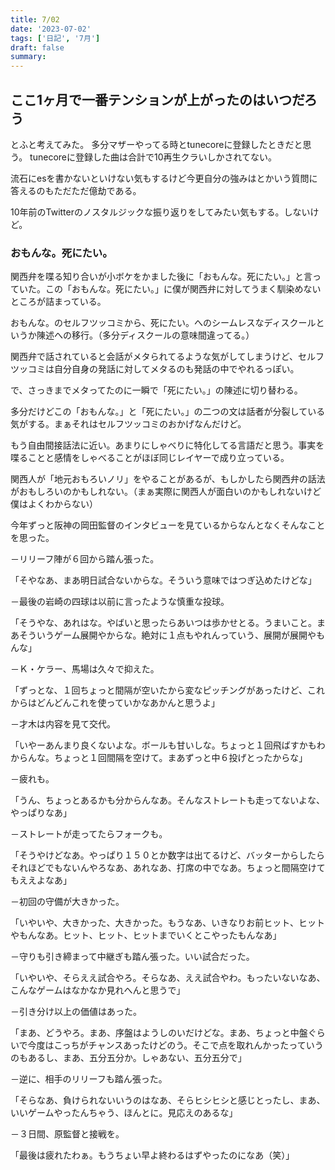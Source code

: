 ```yaml
---
title: 7/02
date: '2023-07-02'
tags: ['日記', '7月']
draft: false
summary: 
---
```

<div class="max-w-md mx-auto bg-white shadow-md rounded-md p-6">

## ここ1ヶ月で一番テンションが上がったのはいつだろう
とふと考えてみた。
多分マザーやってる時とtunecoreに登録したときだと思う。
tunecoreに登録した曲は合計で10再生クラいしかされてない。

流石にesを書かないといけない気もするけど今更自分の強みはとかいう質問に答えるのもただただ億劫である。

10年前のTwitterのノスタルジックな振り返りをしてみたい気もする。しないけど。

</div>

<div class="max-w-md mx-auto bg-white shadow-md rounded-md p-6">

### おもんな。死にたい。
関西弁を喋る知り合いが小ボケをかました後に「おもんな。死にたい。」と言っていた。この「おもんな。死にたい。」に僕が関西弁に対してうまく馴染めないところが詰まっている。

おもんな。のセルフツッコミから、死にたい。へのシームレスなディスクールというか陳述への移行。（多分ディスクールの意味間違ってる。）


関西弁で話されていると会話がメタられてるような気がしてしまうけど、セルフツッコミは自分自身の発話に対してメタるのも発話の中でやれるっぽい。

で、さっきまでメタってたのに一瞬で「死にたい。」の陳述に切り替わる。

多分だけどこの「おもんな。」と「死にたい。」の二つの文は話者が分裂している気がする。まぁそれはセルフツッコミのおかげなんだけど。

もう自由間接話法に近い。あまりにしゃべりに特化してる言語だと思う。事実を喋ることと感情をしゃべることがほぼ同じレイヤーで成り立っている。

関西人が「地元おもろいノリ」をやることがあるが、もしかしたら関西弁の話法がおもしろいのかもしれない。（まぁ実際に関西人が面白いのかもしれないけど僕はよくわからない）

今年ずっと阪神の岡田監督のインタビューを見ているからなんとなくそんなことを思った。

</div>

<div class="flex justify-center items-center h-screen">
  <div class="bg-gray-200 p-8">


－リリーフ陣が６回から踏ん張った。

「そやなあ、まあ明日試合ないからな。そういう意味ではつぎ込めたけどな」

－最後の岩崎の四球は以前に言ったような慎重な投球。

「そうやな、あれはな。やばいと思ったらあいつは歩かせとる。うまいこと。まあそういうゲーム展開やからな。絶対に１点もやれんっていう、展開が展開やもんな」

－Ｋ・ケラー、馬場は久々で抑えた。

「ずっとな、１回ちょっと間隔が空いたから変なピッチングがあったけど、これからはどんどんこれを使っていかなあかんと思うよ」

－才木は内容を見て交代。

「いやーあんまり良くないよな。ボールも甘いしな。ちょっと１回飛ばすかもわからんな。ちょっと１回間隔を空けて。まあずっと中６投げとったからな」

－疲れも。

「うん、ちょっとあるかも分からんなあ。そんなストレートも走ってないよな、やっぱりなあ」

－ストレートが走ってたらフォークも。

「そうやけどなあ。やっぱり１５０とか数字は出てるけど、バッターからしたらそれほどでもないんやろなあ、あれなあ、打席の中でなあ。ちょっと間隔空けてもええよなあ」

－初回の守備が大きかった。

「いやいや、大きかった、大きかった。もうなあ、いきなりお前ヒット、ヒットやもんなあ。ヒット、ヒット、ヒットまでいくとこやったもんなあ」

－守りも引き締まって中継ぎも踏ん張った。いい試合だった。

「いやいや、そらええ試合やろ。そらなあ、ええ試合やわ。もったいないなあ、こんなゲームはなかなか見れへんと思うで」

－引き分け以上の価値はあった。

「まあ、どうやろ。まあ、序盤はようしのいだけどな。まあ、ちょっと中盤ぐらいで今度はこっちがチャンスあったけどのう。そこで点を取れんかったっていうのもあるし、まあ、五分五分か。しゃあない、五分五分で」

－逆に、相手のリリーフも踏ん張った。

「そらなあ、負けられないいうのはなあ、そらヒシヒシと感じとったし、まあ、いいゲームやったんちゃう、ほんとに。見応えのあるな」

－３日間、原監督と接戦を。

「最後は疲れたわぁ。もうちょい早よ終わるはずやったのになあ（笑）」

  </div>
</div>